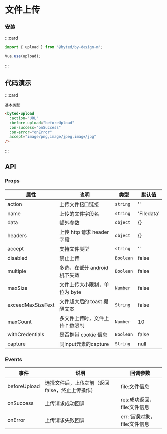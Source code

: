 # 文件上传

### 安装

:::card

```javascript
import { upload } from '@byted/by-design-m';

Vue.use(upload);
```

:::

## 代码演示

:::card

```topic
基本类型
```

```html
<byted-upload
  :action="URL"
  :before-upload="beforeUpload"
  :on-success="onSuccess"
  :on-error="onError"
  accept="image/png,image/jpeg,image/jpg"
/>
```

:::

## API

### Props

| 属性              | 说明                           | 类型      | 默认值     |
| ----------------- | ------------------------------ | --------- | ---------- |
| action            | 上传文件接口链接               | `string`  | ''         |
| name              | 上传的文件字段名               | `string`  | 'Filedata' |
| data              | 额外参数                       | `object`  | {}         |
| headers           | 上传 http 请求 header 字段     | `object`  | {}         |
| accept            | 支持文件类型                   | `string`  | ''         |
| disabled          | 禁止上传                       | `Boolean` | false      |
| multiple          | 多选，在部分 android 机下失效  | `Boolean` | false      |
| maxSize           | 文件上传大小限制，单位为 byte  | `Number`  | false      |
| exceedMaxSizeText | 文件超大后的 toast 提醒文案    | `String`  | false      |
| maxCount          | 多文件上传时，文件上传个数限制 | `Number`  | 10         |
| withCredentials   | 是否携带 cookie 信息           | `Boolean` | false      |
| capture           | 同input元素的capture           | `String` | null      |

### Events

| 事件         | 说明                                             | 回调参数                     |
| ------------ | ------------------------------------------------ | ---------------------------- |
| beforeUpload | 选择文件后，上传之前（返回 false，终止上传操作） | file:文件信息                |
| onSuccess    | 上传请求成功回调                                 | res:成功返回，file:文件信息  |
| onError      | 上传请求失败回调                                 | err: 错误对象，file:文件信息 |
